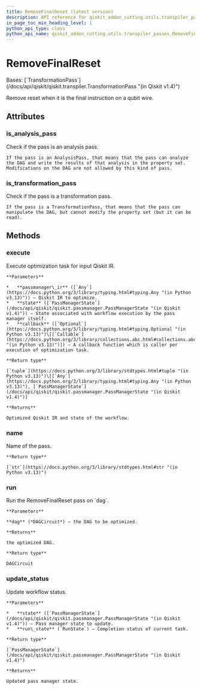 ```yaml
---
title: RemoveFinalReset (latest version)
description: API reference for qiskit_addon_cutting.utils.transpiler_passes.RemoveFinalReset in the latest version of qiskit-addon-cutting
in_page_toc_min_heading_level: 1
python_api_type: class
python_api_name: qiskit_addon_cutting.utils.transpiler_passes.RemoveFinalReset
---
```


# RemoveFinalReset

<Class id="qiskit_addon_cutting.utils.transpiler_passes.RemoveFinalReset" isDedicatedPage={true} github="https://github.com/Qiskit/qiskit-addon-cutting/tree/stable/0.10/qiskit_addon_cutting/utils/transpiler_passes.py" signature="RemoveFinalReset(*args, **kwargs)" modifiers="class">
  Bases: [`TransformationPass`](/docs/api/qiskit/qiskit.transpiler.TransformationPass "(in Qiskit v1.4)")

  Remove reset when it is the final instruction on a qubit wire.

  ## Attributes

  ### is\_analysis\_pass

  <Attribute id="qiskit_addon_cutting.utils.transpiler_passes.RemoveFinalReset.is_analysis_pass">
    Check if the pass is an analysis pass.

    If the pass is an AnalysisPass, that means that the pass can analyze the DAG and write the results of that analysis in the property set. Modifications on the DAG are not allowed by this kind of pass.
  </Attribute>

  ### is\_transformation\_pass

  <Attribute id="qiskit_addon_cutting.utils.transpiler_passes.RemoveFinalReset.is_transformation_pass">
    Check if the pass is a transformation pass.

    If the pass is a TransformationPass, that means that the pass can manipulate the DAG, but cannot modify the property set (but it can be read).
  </Attribute>

  ## Methods

  ### execute

  <Function id="qiskit_addon_cutting.utils.transpiler_passes.RemoveFinalReset.execute" signature="execute(passmanager_ir, state, callback=None)">
    Execute optimization task for input Qiskit IR.

    **Parameters**

    *   **passmanager\_ir** ([`Any`](https://docs.python.org/3/library/typing.html#typing.Any "(in Python v3.13)")) – Qiskit IR to optimize.
    *   **state** ([`PassManagerState`](/docs/api/qiskit/qiskit.passmanager.PassManagerState "(in Qiskit v1.4)")) – State associated with workflow execution by the pass manager itself.
    *   **callback** ([`Optional`](https://docs.python.org/3/library/typing.html#typing.Optional "(in Python v3.13)")\[[`Callable`](https://docs.python.org/3/library/collections.abc.html#collections.abc.Callable "(in Python v3.13)")]) – A callback function which is caller per execution of optimization task.

    **Return type**

    [`tuple`](https://docs.python.org/3/library/stdtypes.html#tuple "(in Python v3.13)")\[[`Any`](https://docs.python.org/3/library/typing.html#typing.Any "(in Python v3.13)"), [`PassManagerState`](/docs/api/qiskit/qiskit.passmanager.PassManagerState "(in Qiskit v1.4)")]

    **Returns**

    Optimized Qiskit IR and state of the workflow.
  </Function>

  ### name

  <Function id="qiskit_addon_cutting.utils.transpiler_passes.RemoveFinalReset.name" signature="name()">
    Name of the pass.

    **Return type**

    [`str`](https://docs.python.org/3/library/stdtypes.html#str "(in Python v3.13)")
  </Function>

  ### run

  <Function id="qiskit_addon_cutting.utils.transpiler_passes.RemoveFinalReset.run" signature="run(dag)">
    Run the RemoveFinalReset pass on `dag`.

    **Parameters**

    **dag** (*DAGCircuit*) – the DAG to be optimized.

    **Returns**

    the optimized DAG.

    **Return type**

    DAGCircuit
  </Function>

  ### update\_status

  <Function id="qiskit_addon_cutting.utils.transpiler_passes.RemoveFinalReset.update_status" signature="update_status(state, run_state)">
    Update workflow status.

    **Parameters**

    *   **state** ([`PassManagerState`](/docs/api/qiskit/qiskit.passmanager.PassManagerState "(in Qiskit v1.4)")) – Pass manager state to update.
    *   **run\_state** (`RunState`) – Completion status of current task.

    **Return type**

    [`PassManagerState`](/docs/api/qiskit/qiskit.passmanager.PassManagerState "(in Qiskit v1.4)")

    **Returns**

    Updated pass manager state.
  </Function>
</Class>


